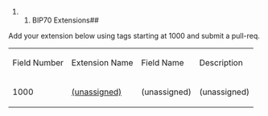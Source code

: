 ##BIP70 Extensions##

Add your extension below using tags starting at 1000 and submit a pull-req.

{|
| Field Number || Extension Name || Field Name || Description
|-
| 1000 || [[https://example.com|(unassigned)]] || (unassigned) || (unassigned)
|}
